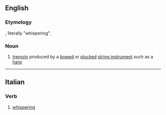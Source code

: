 ==English==

===Etymology===
{{etyl|it|en}}, literally "whispering".

===Noun===
{{en-noun|-}}

# {{lb|en|music}} [[tremolo]] produced by a [[bow]]ed or [[pluck]]ed [[string instrument]] such as a [[harp]]

----

==Italian==

===Verb===
{{head|it|gerund}}

# {{gerund of|it|bisbigliare}} [[whispering]]